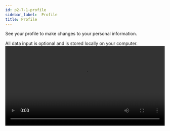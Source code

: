 ```yaml
---
id: p2-7-1-profile
sidebar_label:  Profile
title: Profile
---
```


See your profile to make changes to your personal information.

All data input is optional and is stored locally on your computer.
<video controls src="/AutographaV2-1-0/profile.mov" width="100%" type="video/mov"/>